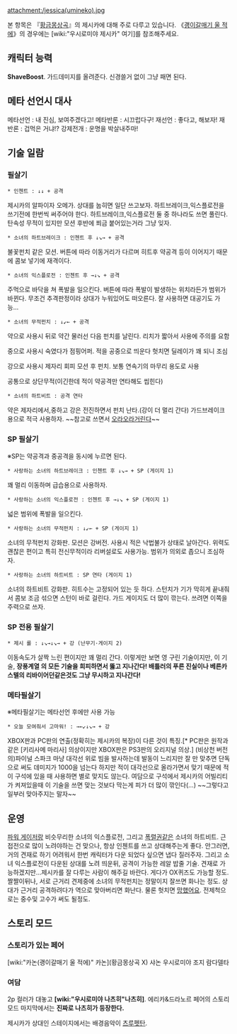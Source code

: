 attachment:/jessica(umineko).jpg

{{{+1 右代宮 朱志香  | Ushiromiya Jessica}}}

본 항목은 『[[황금몽상곡]]』의 제시카에 대해 주로 다루고 있습니다. 《[[괭이갈매기 울 적에]]》의 경우에는 [wiki:"우시로미야 제시카" 여기]를 참조해주세요.

== 캐릭터 능력 ==
'''ShaveBoost'''. 가드데미지를 올려준다. 신경쓸거 없이 그냥 패면 된다.

== 메타 선언시 대사 ==
메타선언 : 내 진심, 보여주겠다고!
메타반론 : 시끄럽다구!
재선언 : 좋다고, 해보자!
재반론 : 겁먹은 거냐!?
강제전개 : 운명을 박살내주마!

== 기술 일람 ==
=== 필살기 ===
 * 인첸트 : ↓↓ + 공격
제시카의 알파이자 오메가. 상대를 눕히면 일단 쓰고보자.
하트브레이크,익스플로전을 쓰기전에 한번씩 써주어야 한다.
하트브레이크,익스플로전 둘 중 하나라도 쓰면 풀린다.
탄속성 무적이 있지만 모션 후반에 쬐금 붙어있는거라 그냥 잊자.

 * 소녀의 하트브레이크 : 인첸트 후 ↓↘→ + 공격
불꽃펀치 같은 모션. 버튼에 따라 이동거리가 다르며
히트후 약공격 등이 이어지기 때문에 콤보 넣기에 재격이다.

 * 소녀의 익스플로전 : 인첸트 후 →↓↘ + 공격
주먹으로 바닥을 쳐 폭발을 일으킨다.
버튼에 따라 폭발이 발생하는 위치라든가 범위가 바뀐다.
무조건 추격판정이라 상대가 누워있어도 떠오른다.
잘 사용하면 대공기도 가능...

 * 소녀의 무적펀치 : ↓↙← + 공격 
약으로 사용시 뒤로 약간 물러선 다음 펀치를 날린다.
리치가 짧아서 사용에 주의를 요함

중으로 사용시 숙였다가 점핑어퍼.
적을 공중으로 띄운다
헛치면 딜레이가 꽤 되니 조심

강으로 사용시 제자리 회피 모션 후 펀치.
보통 연속기의 마무리 용도로 사용

공통으로 상단무적(이긴한데 적이 약공격만 연타해도 씹힌다) 

 * 소녀의 하트비트 : 공격 연타 
약은 제자리에서,중하고 강은 전진하면서 펀치 난타.(강이 더 멀리 간다)
가드브레이크 용으로 적극 사용하자.
~~참고로 쓰면서 [[오라오라]]거린다~~
=== SP 필살기 ===
※SP는 약공격과 중공격을 동시에 누르면 된다.
 * 사랑하는 소녀의 하트브레이크 : 인첸트 후 ↓↘→ + SP (게이지 1)
꽤 멀리 이동하며 급습용으로 사용하자.

 * 사랑하는 소녀의 익스플로전 : 인첸트 후 →↓↘ + SP (게이지 1)
넓은 범위에 폭발을 일으킨다.

 * 사랑하는 소녀의 무적펀치 : ↓↙← + SP (게이지 1)
소녀의 무적펀치 강화판. 모션은 강버전.
사용시 적은 낙법불가 상태로 날아간다.
위력도 괜찮은 편이고 특히 전신무적이라 리버설로도 사용가능.
범위가 의외로 좁으니 조심하자.

 * 사랑하는 소녀의 하트비트 : SP 연타 (게이지 1)
소녀의 하트비트 강화판. 히트수는 고정되어 있는 듯 하다.
스턴치가 기가 막히게 끝내줘서 콤보 조금 섞으면 스턴이 바로 걸린다.
가드 게이지도 더 많이 깎는다. 쓰려면 이쪽을 주력으로 쓰자.

=== SP 전용 필살기 ===
 * 제시 롤 : ↓↘→↓↘→ + 강 (난무기·게이지 2)
이동속도가 살짝 느린 편이지만 꽤 멀리 간다. 이렇게만 보면 영 구린 기술이지만, 이 기술, ''' 장풍계열
의 모든 기술을 희피하면서 뚫고 지나간다! 배틀러의 푸른 진실이나 베른카스텔의 리바이어던같은것도 그냥 무시하고 지나간다! '''
=== 메타필살기 ===
※메타필살기는 메타선언 후에만 사용 가능
 * 오늘 모여줘서 고마워! : →←↙↓↘→ + 강
XBOX판과 PC판의 연출(정확히는 제시카의 복장)이 다른 것이 특징.[* PC판은 원작과 같은 [키리사메 마리사] 의상이지만 XBOX판은 PS3판의 오리지널 의상.]
(비상천 버전의)파이널 스파크 마냥 대각선 위로 빔을 발사하는데 발동이 느리지만
잘 만 맞추면 단독으로 써도 데미지가 1000을 넘는다
하지만 적이 대각선으로 올라가면서 맞기 때문에 적이 구석에 있을 때 사용하면 별로 맞지도 않는다.
여담으로 구석에서 제시카의 어빌리티가 켜져있을때 이 기술을 쓰면 맞는 것보다 막는게 피가 더 많이 깎인다(...) ~~그렇다고 일부러 맞아주지는 말자~~

== 운영 ==
[[파워 게이저]]랑 비슷무리한 소녀의 익스플로전, 그리고 [[폭렬권]]같은 소녀의 하트비트. 근접전으로 많이 노려야하는 건 맞으나, 항상 인첸트를 쓰고 상대해주는게 좋다. 안그러면, 거의 견재로 하기 어려워서 한번 캐릭터가 다운 되었다 싶으면 냅다 질러주자. 그리고 소녀 익스플로전이 다운된 상대를 노려 띄운뒤, 공격이 가능한 레알 밥줄 기술. 견재로 가능하겠지만...제시카를 잘 다루는 사람이 해주길 바란다. 게다가 OX퀴즈도 가능할 정도. 짤짤이뒤나, 서로 근거리 견제중에 소녀의 무적펀치는 정말이지 잘쓰면 화나는 정도. 상대가 근거리 공격하려다가 역으로 맞아버리면 화난다. 물론 헛치면 [[망했어요]]. 전제척으로는 중수및 고수가 써도 될정도.


== 스토리 모드 ==
=== 스토리가 있는 페어 ===
[wiki:"카논(괭이갈매기 울 적에)" 카논](황금몽상곡 X)
샤논
우시로미야 조지
람다델타

=== 여담 ===
2p 컬러가 대놓고 '''[wiki:"우시로미야 나츠히"나츠히]'''. 
에리카&드라노르 페어의 스토리 모드 마지막에서는 '''진짜로 나츠히가 등장한다.'''

제시카가 상대인 스테이지에서는 배경음악이 [[츠루펫탄]].
